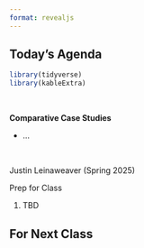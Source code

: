 ```yaml
---
format: revealjs
---
```


## Today's Agenda {background-image="Images/background-forest_v3.png" .center}

```r
library(tidyverse)
library(kableExtra)
```

<br>

::: {.r-fit-text}

**Comparative Case Studies**

- ...

:::

<br>

::: r-stack
Justin Leinaweaver (Spring 2025)
:::

::: notes
Prep for Class

1. TBD

:::







## For Next Class {background-image="Images/background-forest_v3.png" .center}


::: notes


:::